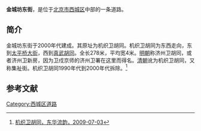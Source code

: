 {{Coord|39.9149417|116.362849|type:landmark_region:CN-11_source:GoogleMaps|display=title}}
{{Infobox China Road
|路牌类型 = Beijing
|道路方向 = WE
|中文道路名称 = 金城坊东街
|道路名称拼音 = JINCHENGFANG DONGJIE
|图片 =
|图片说明 = 
|道路属性 = 
|道路总长度 = 
|车速限制 = 
|行车线数量 = 
|所在地区 = [[北京市|北京市]][[西城区|西城区]]
|起点 = [[太平桥大街|太平桥大街]]
|终点 = [[金城坊南街|金城坊南街]]
|路段主要建筑 = 
}}

'''金城坊东街'''，是位于[[北京市|北京市]][[西城区|西城区]]中部的一条道路。

==简介==
金城坊东街于2000年代建成。其原址为机织卫胡同。机织卫胡同为东西走向，东到[[太平桥大街|太平桥大街]]，西到[[真武胡同_(西城区)|真武胡同]]。全长278米，平均宽4米。[[明朝|明朝]]称济州卫胡同，或者济州卫新房，因为卫戍京师的济州卫署在这里而得名。[[清朝|清朝]]讹为机织卫胡同，又称集祉街。机织卫胡同1990年代到2000年代拆除。<ref>[http://www.bjdclib.com/subdb/laneculture/lane/200907/t20090703_5508.html 机织卫胡同，东华流韵，2009-07-03]</ref>

==参考文献==
{{reflist}}

[[Category:西城区道路|Category:西城区道路]]
{{beijing-stub}}